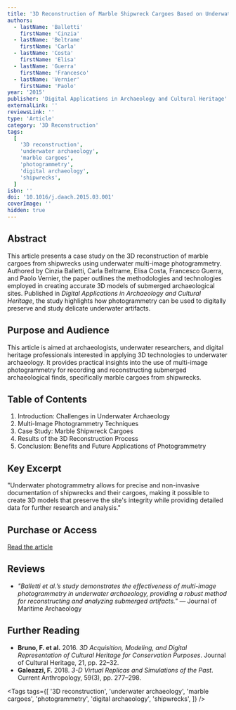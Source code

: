 ```yaml
---
title: '3D Reconstruction of Marble Shipwreck Cargoes Based on Underwater Multi-Image Photogrammetry'
authors:
  - lastName: 'Balletti'
    firstName: 'Cinzia'
  - lastName: 'Beltrame'
    firstName: 'Carla'
  - lastName: 'Costa'
    firstName: 'Elisa'
  - lastName: 'Guerra'
    firstName: 'Francesco'
  - lastName: 'Vernier'
    firstName: 'Paolo'
year: '2015'
publisher: 'Digital Applications in Archaeology and Cultural Heritage'
externalLink: ''
reviewsLink: ''
type: 'Article'
category: '3D Reconstruction'
tags:
  [
    '3D reconstruction',
    'underwater archaeology',
    'marble cargoes',
    'photogrammetry',
    'digital archaeology',
    'shipwrecks',
  ]
isbn: ''
doi: '10.1016/j.daach.2015.03.001'
coverImage: ''
hidden: true
---
```


## Abstract

This article presents a case study on the 3D reconstruction of marble cargoes from shipwrecks using underwater multi-image photogrammetry. Authored by Cinzia Balletti, Carla Beltrame, Elisa Costa, Francesco Guerra, and Paolo Vernier, the paper outlines the methodologies and technologies employed in creating accurate 3D models of submerged archaeological sites. Published in _Digital Applications in Archaeology and Cultural Heritage_, the study highlights how photogrammetry can be used to digitally preserve and study delicate underwater artifacts.

## Purpose and Audience

This article is aimed at archaeologists, underwater researchers, and digital heritage professionals interested in applying 3D technologies to underwater archaeology. It provides practical insights into the use of multi-image photogrammetry for recording and reconstructing submerged archaeological finds, specifically marble cargoes from shipwrecks.

## Table of Contents

1. Introduction: Challenges in Underwater Archaeology
2. Multi-Image Photogrammetry Techniques
3. Case Study: Marble Shipwreck Cargoes
4. Results of the 3D Reconstruction Process
5. Conclusion: Benefits and Future Applications of Photogrammetry

## Key Excerpt

"Underwater photogrammetry allows for precise and non-invasive documentation of shipwrecks and their cargoes, making it possible to create 3D models that preserve the site's integrity while providing detailed data for further research and analysis."

## Purchase or Access

[Read the article](https://www.sciencedirect.com/science/article/pii/S2212054815000131)

## Reviews

- _"Balletti et al.’s study demonstrates the effectiveness of multi-image photogrammetry in underwater archaeology, providing a robust method for reconstructing and analyzing submerged artifacts."_ — Journal of Maritime Archaeology

## Further Reading

- **Bruno, F. et al.** 2016. _3D Acquisition, Modeling, and Digital Representation of Cultural Heritage for Conservation Purposes_. Journal of Cultural Heritage, 21, pp. 22–32.
- **Galeazzi, F.** 2018. _3-D Virtual Replicas and Simulations of the Past_. Current Anthropology, 59(3), pp. 277–298.

<Tags
  tags={[
    '3D reconstruction',
    'underwater archaeology',
    'marble cargoes',
    'photogrammetry',
    'digital archaeology',
    'shipwrecks',
  ]}
/>
